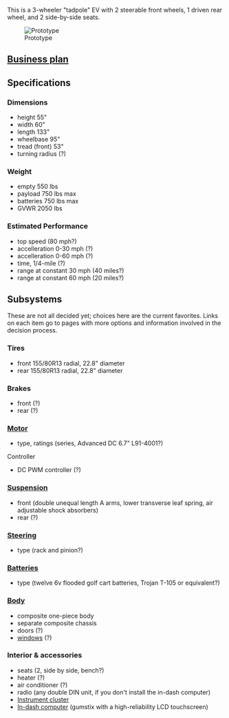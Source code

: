 This is a 3-wheeler "tadpole" EV with 2 steerable front wheels, 1 driven rear wheel, and 2 side-by-side seats.

[[Image:FreedomEV-proto-ph3.jpg|thumb|Prototype]]

==[[Business plan for the Freedom EV|Business plan]]==

==Specifications==

===Dimensions===
*height 55"
*width 60"
*length 133"
*wheelbase 95"
*tread (front) 53"
*turning radius (?)

===Weight===
*empty 550 lbs
*payload 750 lbs max
*batteries 750 lbs max
*GVWR 2050 lbs

===Estimated Performance===
*top speed (80 mph?)
*accelleration 0-30 mph (?)
*accelleration 0-60 mph (?)
*time, 1/4-mile (?)
*range at constant 30 mph (40 miles?)
*range at constant 60 mph (20 miles?)

==Subsystems==
These are not all decided yet; choices here are the current favorites.  Links on each item go to pages with more options and information involved in the decision process.

===Tires===
*front 155/80R13 radial, 22.8" diameter
*rear 155/80R13 radial, 22.8" diameter

===Brakes===
*front (?)
*rear (?)

===[[Motor and controller|Motor]]===
*type, ratings (series, Advanced DC 6.7" L91-4001?)

Controller
*DC PWM controller (?)

===[[FreedomEV Suspension|Suspension]]===
*front (double unequal length A arms, lower transverse leaf spring, air adjustable shock absorbers)
*rear (?)
===[[FreedomEV Steering|Steering]]===
*type (rack and pinion?)
===[[FreedomEV Batteries|Batteries]]===
*type (twelve 6v flooded golf cart batteries, Trojan T-105 or equivalent?)
===[[FreedomEV Body|Body]]===
*composite one-piece body
*separate composite chassis
*doors (?)
*[[FreedomEV Windows|windows]] (?)
===Interior & accessories===
*seats (2, side by side, bench?)
*heater (?)
*air conditioner (?)
*radio (any double DIN unit, if you don't install the in-dash computer)
*[[Instrument cluster]]
*[[In-dash computers and touchscreens|In-dash computer]] (gumstix with a high-reliability LCD touchscreen)